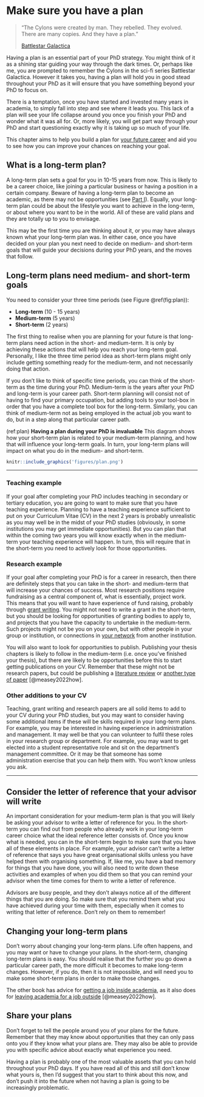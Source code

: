 # Make sure you have a plan {#plan}

> “The Cylons were created by man. They rebelled. They evolved. There are many copies. And they have a plan.”
>
> [Battlestar Galactica](https://www.imdb.com/title/tt0407362/)

Having a plan is an essential part of your PhD strategy. You might think of it as a shining star guiding your way through the dark times. Or, perhaps like me, you are prompted to remember the Cylons in the sci-fi series Battlestar Galactica. However it takes you, having a plan will hold you in good stead throughout your PhD as it will ensure that you have something beyond your PhD to focus on. 

There is a temptation, once you have started and invested many years in academia, to simply fall into step and see where it leads you. This lack of a plan will see your life collapse around you once you finish your PhD and wonder what it was all for. Or, more likely, you will get part way through your PhD and start questioning exactly why it is taking up so much of your life. 

This chapter aims to help you build a plan for [your future career](#career) and aid you to see how you can improve your chances on reaching your goal. 


## What is a long-term plan?

A long-term plan sets a goal for you in 10-15 years from now. This is likely to be a career choice, like joining a particular business or having a position in a certain company. Beware of having a long-term plan to become an academic, as there may not be opportunities (see [Part I](#relyacademic)). Equally, your long-term plan could be about the lifestyle you want to achieve in the long-term, or about where you want to be in the world. All of these are valid plans and they are totally up to you to envisage. 

This may be the first time you are thinking about it, or you may have always known what your long-term plan was. In either case, once you have decided on your plan you next need to decide on medium- and short-term goals that will guide your decisions during your PhD years, and the moves that follow.

## Long-term plans need medium- and short-term goals

You need to consider your three time periods (see Figure \@ref(fig:plan)): 

 - **Long-term** (10 - 15 years)
 - **Medium-term** (5 years)
 - **Short-term** (2 years)

The first thing to realise when you are planning for your future is that long-term plans need action in the short- and medium-term. It is only by achieving these actions that will help you reach your long-term goal. Personally, I like the three time period idea as short-term plans might only include getting something ready for the medium-term, and not necessarily doing that action. 

If you don't like to think of specific time periods, you can think of the short-term as the time during your PhD. Medium-term is the years after your PhD and long-term is your career path. Short-term planning will consist not of having to find your primary occupation, but adding tools to your tool-box in order that you have a complete tool box for the long-term. Similarly, you can think of medium-term not as being employed in the actual job you want to do, but in a step along that particular career path.


(ref:plan) **Having a plan during your PhD is invaluable** This diagram shows how your short-term plan is related to your medium-term planning, and how that will influence your long-term goals. In turn, your long-term plans will impact on what you do in the medium- and short-term.

```{r plan, fig.show='hold', out.width = '65%', echo=FALSE, fig.align='centre', fig.cap="(ref:plan)"}
knitr::include_graphics('figures/plan.png')
```

***

### Teaching example

If your goal after completing your PhD includes teaching in secondary or tertiary education, you are going to want to make sure that you have teaching experience. Planning to have a teaching experience sufficient to put on your Curriculum Vitae (CV) in the next 2 years is probably unrealistic as you may well be in the midst of your PhD studies (obviously, in some institutions you may get immediate opportunities). But you can plan that within the coming two years you will know exactly when in the medium-term your teaching experience will happen. In turn, this will require that in the short-term you need to actively look for those opportunities. 

### Research example

If your goal after completing your PhD is for a career in research, then there are definitely steps that you can take in the short- and medium-term that will increase your chances of success. Most research positions require fundraising as a central component of, what is essentially, project work. This means that you will want to have experience of fund raising, probably through [grant writing](#funding). You might not need to write a grant in the short-term, but you should be looking for opportunities of granting bodies to apply to, and projects that you have the capacity to undertake in the medium-term. Such projects might not be you on your own, but with other people in your group or institution, or connections in [your network](https://howtopublishscience.org/advisorless.html) from another institution. 

You will also want to look for opportunities to publish. Publishing your thesis chapters is likely to follow in the medium-term (i.e. once you've finished your thesis), but there are likely to be opportunities before this to start getting publications on your CV. Remember that these might not be research papers, but could be publishing a [literature review](https://howtopublishscience.org/whattowrite.html#reviews) or [another type of paper](https://howtopublishscience.org/whattowrite.html) [@measey2022how]. 


### Other additions to your CV

Teaching, grant writing and research papers are all solid items to add to your CV during your PhD studies, but you may want to consider having some additional items if these will be skills required in your long-term plans. For example, you may be interested in having experience in administration and management. It may well be that you can volunteer to fulfil these roles in your research group or department. For example, you may want to get elected into a student representative role and sit on the department's management committee. Or it may be that someone has some administration exercise that you can help them with. You won't know unless you ask.

***

## Consider the letter of reference that your advisor will write

An important consideration for your medium-term plan is that you will likely be asking your advisor to write a letter of reference for you. In the short-term you can find out from people who already work in your long-term career choice what the ideal reference letter consists of. Once you know what is needed, you can in the short-term begin to make sure that you have all of these elements in place. For example, your advisor can't write a letter of reference that says you have great organisational skills unless you have helped them with organising something. If, like me, you have a bad memory for things that you have done, you will also need to write down these activities and examples of when you did them so that you can remind your advisor when the time comes for them to write a letter of reference.

Advisors are busy people, and they don't always notice all of the different things that you are doing. So make sure that you remind them what you have achieved during your time with them, especially when it comes to writing that letter of reference. Don't rely on them to remember!

## Changing your long-term plans

Don't worry about changing your long-term plans. Life often happens, and you may want or have to change your plans. In the short-term, changing long-term plans is easy. You should realise that the further you go down a particular career path, the more difficult it becomes to make long-term changes. However, if you do, then it is not impossible, and will need you to make some short-term plans in order to make those changes. 

The other book has advice for [getting a job inside academia](https://howtopublishscience.org/jobinacademia.html), as it also does for [leaving academia for a job outside](https://howtopublishscience.org/leavingacademia.html) [@measey2022how]. 


## Share your plans

Don't forget to tell the people around you of your plans for the future. Remember that they may know about opportunities that they can only pass onto you if they know what your plans are. They may also be able to provide you with specific advice about exactly what experience you need. 

Having a plan is probably one of the most valuable assets that you can hold throughout your PhD days. If you have read all of this and still don't know what yours is, then I'd suggest that you start to think about this now, and don't push it into the future when not having a plan is going to be increasingly problematic.
